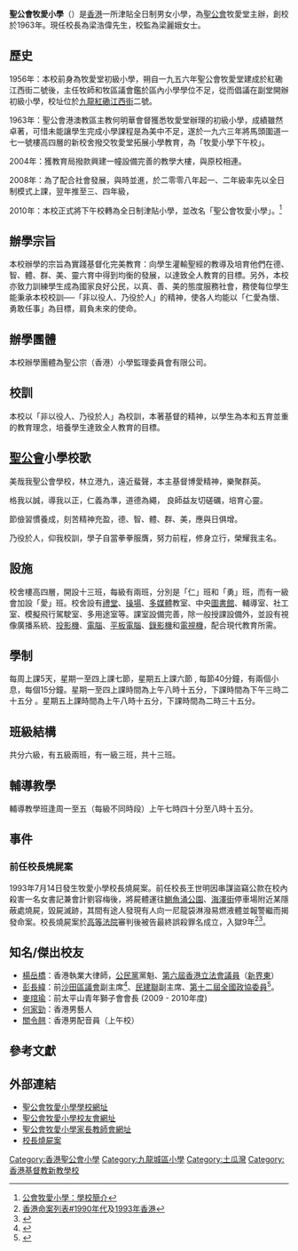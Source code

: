 {{Infobox school
| name = 聖公會牧愛小學
| image = [[File:S.K.H._Good_Shepherd_Primary_School.JPG|280px]] 
| motto = 非以役人、乃役於人
| established = 1963
| type =  小學
| superintendent = 梁麗娥女士
| principal   = 梁浩偉先生(2021年9月起上任）
| vice_principal =
| address = [[香港|香港]][[九龍|九龍]][[土瓜灣|土瓜灣]][[馬頭圍道|馬頭圍道]]171號
| religion = 基督教
| affiliation = [[香港聖公會院校|聖公會（香港）小學監理委員會有限公司]]

| students = 
| teaching_staff = 
| website = http://www.gsps.edu.hk/
}}

'''聖公會牧愛小學'''（{{lang-en|S.K.H. Good Shepherd Primary School}}）是[[香港|香港]]一所津貼全日制男女小學，為[[聖公會|聖公會]]牧愛堂主辦，創校於1963年。現任校長為梁浩偉先生，校監為梁麗娥女士。

==歷史==
1956年：本校前身為牧愛堂初級小學，朔自一九五六年聖公會牧愛堂建成於紅磡江西街二號後，主任牧師和牧區議會鑑於區內小學學位不足，從而倡議在副堂開辦初級小學，校址位於[[九龍|九龍]][[紅磡|紅磡]][[江西街|江西街]]二號。

1963年：聖公會港澳教區主教何明華會督獲悉牧愛堂辦理的初級小學，成績雖然卓著，可惜未能讓學生完成小學課程是為美中不足，遂於一九六三年將馬頭圍道一七一號樓高四層的新校舍撥交牧愛堂拓展小學教育，為「牧愛小學下午校」。

2004年：獲教育局撥款興建一幢設備完善的教學大樓，與原校相連。

2008年：為了配合社會發展，與時並進，於二零零八年起一、二年級率先以全日制模式上課，翌年推至三、四年級，

2010年：本校正式將下午校轉為全日制津貼小學，並改名「聖公會牧愛小學」。<ref>[http://www.gsps.edu.hk/it-school/php/webcms/public/index.php3?refid=719&mode=published&nocache1488197732 公會牧愛小學：學校簡介]</ref>

== 辦學宗旨 == 

本校辦學的宗旨為實踐基督化完美教育：向學生灌輸聖經的教導及培育他們在德、智、體、群、美、靈六育中得到均衡的發展，以達致全人教育的目標。另外，本校亦致力訓練學生成為國家良好公民，以真、善、美的態度服務社會，務使每位學生能秉承本校校訓──「非以役人、乃役於人」的精神，使各人均能以「仁愛為懷、勇敢任事」為目標，肩負未來的使命。

== 辦學團體 ==
本校辦學團體為聖公宗（香港）小學監理委員會有限公司。

== 校訓 ==
本校以「非以役人、乃役於人」為校訓，本著基督的精神，以學生為本和五育並重的教育理念，培養學生達致全人教育的目標。

== [[聖公會|聖公會]]小學校歌 ==
美哉我聖公會學校，林立港九，遠近蜚聲，本主基督博愛精神，樂聚群英。

格我以誠，導我以正，仁義為準，道德為繩， 良師益友切磋礪，培育心靈。

節儉習慣養成，刻苦精神充盈，德、智、體、群、美，應與日俱增。

乃役於人，仰我校訓，學子自當拳拳服膺，努力前程，修身立行，榮耀我主名。


== 設施 ==
校舍樓高四層，開設十三班，每級有兩班，分別是「仁」班和「勇」班，而有一級會加設「愛」班。校舍設有[[禮堂|禮堂]]、[[操場|操場]]、[[多媒體|多媒體]]教室、中央[[圖書館|圖書館]]、輔導室、社工室、模擬飛行駕駛室、多用途室等。課室設備完善，除一般授課設備外，並設有視像廣播系統、[[投影機|投影機]]、[[電腦|電腦]]、[[平板電腦|平板電腦]]、[[錄影機|錄影機]]和[[電視機|電視機]]，配合現代教育所需。

== 學制 == 
每周上課5天，星期一至四上課七節，星期五上課六節 , 每節40分鐘，有兩個小息，每個15分鐘。星期一至四上課時間為上午八時十五分，下課時間為下午三時二十五分 。星期五上課時間為上午八時十五分，下課時間為二時三十五分。

== 班級結構 == 
共分六級，有五級兩班，有一級三班，共十三班。

== 輔導教學 == 
輔導教學班逢周一至五（每級不同時段）上午七時四十分至八時十五分。

== 事件 ==
=== 前任校長燒屍案 ===  
1993年7月14日發生牧愛小學校長燒屍案。前任校長王世明因串謀盜竊公款在校內殺害一名女書記兼會計劉容梅後，將屍體運往[[鰂魚涌公園|鰂魚涌公園]]、[[海澤街|海澤街]]停車場附近某隱蔽處燒屍，毀屍滅跡，其間有途人發現有人向一尼龍袋淋潑易燃液體並報警繼而揭發命案。校長燒屍案於[[香港高等法院|高等法院]]審判後被告最終誤殺罪名成立，入獄9年<ref>[[香港命案列表#1990年代|香港命案列表#1990年代]]及[[1993年香港#7月|1993年香港]]</ref><ref>{{cite web|title=東網光影：小學校長為財自保　93年殺人燒屍|url=http://hk.on.cc/hk/bkn/cnt/news/20170709/bkn-20170709060007829-0709_00822_001.html|work=東網光影 |accessdate=2017-07-09}}</ref>。

==知名/傑出校友==
*[[楊岳橋|楊岳橋]]：香港執業大律師，[[公民黨_(香港)|公民黨]]黨魁、[[第六屆香港立法會#議員列表|第六屆香港立法會議員]]（[[新界東選區|新界東]]）
*[[彭長緯|彭長緯]]{{SBSHK|nocat}}{{JP|nocat}}：前[[沙田區議會|沙田區議會]]副主席<ref>{{cite web|url=http://www.districtcouncils.gov.hk/st/tc_chi/members/info/dc_member_list_detail.php?member_id=1466|title=沙田區議會議員資料|publisher=沙田區議會}}</ref>、[[民主建港協進聯盟|民建聯]]副主席、[[中國人民政治協商會議全國委員會香港地區委員|第十二屆全國政協委員]]<ref>{{cite web|url=http://www.cppcc.gov.cn/zxww/2014/02/27/ARTI1393487184783942.shtml|title=第十二届全国委员会委员名单|publisher=中国人民政治协商会议|accessdate=2016-09-28|archive-date=2018-01-06|archive-url=https://web.archive.org/web/20180106232120/http://www.cppcc.gov.cn/zxww/2014/02/27/ARTI1393487184783942.shtml|dead-url=no}}</ref>。
*[[麥琯瑜|麥琯瑜]]：前太平山青年獅子會會長 (2009 - 2010年度)
*[[何家勁|何家勁]]：香港男藝人
*[[關令翹|關令翹]]：香港男配音員（上午校）

==參考文獻==
{{reflist}}

== 外部連結 ==
* [http://www.gsps.edu.hk/ 聖公會牧愛小學學校網址]
* [https://web.archive.org/web/20110713221304/http://www.gspsaa.org/ 聖公會牧愛小學校友會網址]
* [https://web.archive.org/web/20100418065317/http://www.gsps.edu.hk/pta/pta.htm 聖公會牧愛小學家長教師會網址]
* [https://web.archive.org/web/20160416010633/http://www.newhopehk.com/article/article/h00005.php 校長燒屍案]

{{香港聖公會院校}}
[[Category:香港聖公會小學|Category:香港聖公會小學]]
[[Category:九龍城區小學|Category:九龍城區小學]]
[[Category:土瓜灣|Category:土瓜灣]]
[[Category:香港基督教新教學校|Category:香港基督教新教學校]]